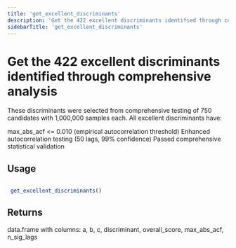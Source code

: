 ```yaml
---
title: 'get_excellent_discriminants'
description: 'Get the 422 excellent discriminants identified through comprehensive analysis'
sidebarTitle: 'get_excellent_discriminants'
---
```


# Get the 422 excellent discriminants identified through comprehensive analysis


 These discriminants were selected from comprehensive testing of 750 candidates
 with 1,000,000 samples each. All excellent discriminants have:

  max_abs_acf <= 0.010 (empirical autocorrelation threshold)
  Enhanced autocorrelation testing (50 lags, 99% confidence)
  Passed comprehensive statistical validation



## Usage

```r

 get_excellent_discriminants()

```

## Returns


 data.frame with columns: a, b, c, discriminant, overall_score, max_abs_acf, n_sig_lags
